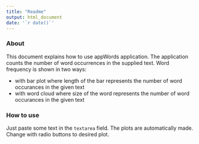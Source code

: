 ```yaml
---
title: "Readme"
output: html_document
date: '`r date()`'
---
```


### About 
This document explains how to use appWords application. The application counts the number of word occurrences in the supplied text. Word frequency is shown in two ways:

* with bar plot where length of the bar represents the number of word occurances in the given text
* with word cloud where size of the word represents the number of word occurances in the given text

### How to use
Just paste some text in the <code>textarea</code> field. The plots are automatically made. Change with radio buttons to desired plot.

